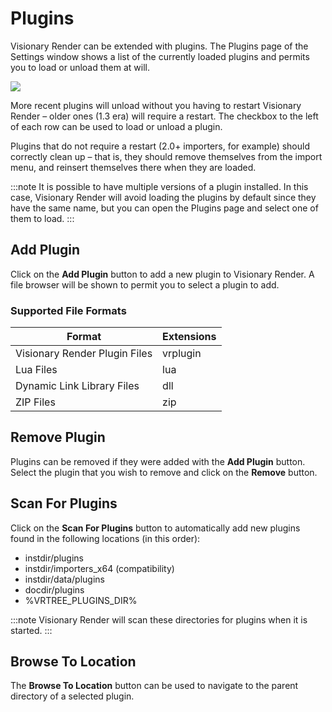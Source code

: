 # Plugins

Visionary Render can be extended with plugins. The Plugins page of the Settings window shows a list of the currently loaded plugins and permits you to load or unload them at will.

![](/img/user-manual/chapter38/1.jpg)

More recent plugins will unload without you having to restart Visionary Render – older ones (1.3 era) will require a restart. The checkbox to the left of each row can be used to load or unload a plugin.

Plugins that do not require a restart (2.0+ importers, for example) should correctly clean up – that is, they should remove themselves from the import menu, and reinsert themselves there when they are loaded.

:::note
It is possible to have multiple versions of a plugin installed. In this case, Visionary Render will avoid loading the plugins by default since they have the same name, but you can open the Plugins page and select one of them to load.
:::

## Add Plugin

Click on the **Add Plugin** button to add a new plugin to Visionary Render. A file browser will be shown to permit you to select a plugin to add.

### Supported File Formats

| Format                        | Extensions |
|-------------------------------|------------|
| Visionary Render Plugin Files | vrplugin   |
| Lua Files                     | lua        |
| Dynamic Link Library Files    | dll        |
| ZIP Files                     | zip        |

## Remove Plugin

Plugins can be removed if they were added with the **Add Plugin** button. Select the plugin that you wish to remove and click on the **Remove** button.

## Scan For Plugins

Click on the **Scan For Plugins** button to automatically add new plugins found in the following locations (in this order):

- instdir/plugins
- instdir/importers_x64 (compatibility)
- instdir/data/plugins
- docdir/plugins
- %VRTREE_PLUGINS_DIR%

:::note
Visionary Render will scan these directories for plugins when it is started.
:::

## Browse To Location

The **Browse To Location** button can be used to navigate to the parent directory of a selected plugin.
